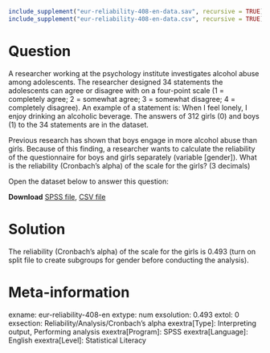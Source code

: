 ```{r, echo = FALSE, results = "hide"}
include_supplement("eur-reliability-408-en-data.sav", recursive = TRUE)
include_supplement("eur-reliability-408-en-data.csv", recursive = TRUE)
```

Question
========
A researcher working at the psychology institute investigates alcohol abuse among adolescents. The researcher designed 34 statements the adolescents can agree or disagree with on a four-point scale (1 = completely agree; 2 = somewhat agree; 3 = somewhat disagree; 4 = completely disagree). An example of a statement is: When I feel lonely, I enjoy drinking an alcoholic beverage. The answers of 312 girls (0) and boys (1) to the 34 statements are in the dataset.

Previous research has shown that boys engage in more alcohol abuse than girls. Because of this finding, a researcher wants to calculate the reliability of the questionnaire for boys and girls separately (variable [gender]). What is the reliability (Cronbach’s alpha) of the scale for the girls? (3 decimals)

Open the dataset below to answer this question:

**Download** [SPSS file](eur-reliability-408-en-data.sav), [CSV file](eur-reliability-408-en-data.csv)


Solution
========
The reliability (Cronbach's alpha) of the scale for the girls is 0.493 (turn on split file to create subgroups for gender before conducting the analysis).


Meta-information
================
exname: eur-reliability-408-en
extype: num
exsolution: 0.493
extol: 0
exsection: Reliability/Analysis/Cronbach's alpha
exextra[Type]: Interpreting output, Performing analysis
exextra[Program]: SPSS
exextra[Language]: English
exextra[Level]: Statistical Literacy